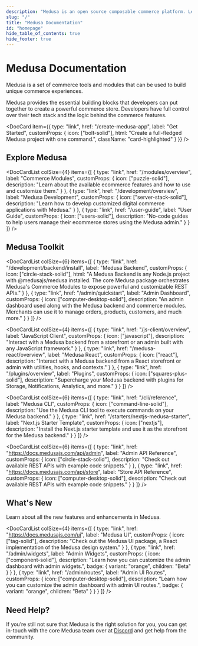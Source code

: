 ```yaml
---
description: "Medusa is an open source composable commerce platform. Learn about its features and how to use it."
slug: "/"
title: "Medusa Documentation"
id: "homepage"
hide_table_of_contents: true
hide_footer: true
---
```



# Medusa Documentation

Medusa is a set of commerce tools and modules that can be used to build unique commerce experiences.

Medusa provides the essential building blocks that developers can put together to create a powerful commerce store. Developers have full control over their tech stack and the logic behind the commerce features.

<DocCard
  item={{
    type: "link",
    href: "/create-medusa-app",
    label: "Get Started",
    customProps: {
      icon: ["bolt-solid"],
      html: "Create a full-fledged Medusa project with one command.",
      className: "card-highlighted"
    }
  }}
/>

## Explore Medusa

<DocCardList
  colSize={4}
  items={[
    {
      type: "link",
      href: "/modules/overview",
      label: "Commerce Modules",
      customProps: {
        icon: ["puzzle-solid"],
        description:
          "Learn about the available ecommerce features and how to use and customize them."
      }
    },
    {
      type: "link",
      href: "/development/overview",
      label: "Medusa Development",
      customProps: {
        icon: ["server-stack-solid"],
        description:
          "Learn how to develop customized digital commerce applications with Medusa."
      }
    },
    {
      type: "link",
      href: "/user-guide",
      label: "User Guide",
      customProps: {
        icon: ["users-solid"],
        description:
          "No-code guides to help users manage their ecommerce stores using the Medusa admin."
      }
    }
  ]}
/>

## Medusa Toolkit

<DocCardList
  colSize={6}
  items={[
    {
      type: "link",
      href: "/development/backend/install",
      label: "Medusa Backend",
      customProps: {
        icon: ["circle-stack-solid"],
        html: "A Medusa Backend is any Node.js project with @medusajs/medusa installed. The core Medusa package orchestrates Medusa's Commerce Modules to expose powerful and customizable REST APIs."
      }
    },
    {
      type: "link",
      href: "/admin/quickstart",
      label: "Admin Dashboard",
      customProps: {
        icon: ["computer-desktop-solid"],
        description:
          "An admin dashboard used along with the Medusa backend and commerce modules. Merchants can use it to manage orders, products, customers, and much more."
      }
    }
  ]}
/>

<DocCardList
  colSize={4}
  items={[
    {
      type: "link",
      href: "/js-client/overview",
      label: "JavaScript Client",
      customProps: {
        icon: ["javascript"],
        description:
          "Interact with a Medusa backend from a storefront or an admin built with any JavaScript framework."
      }
    },
    {
      type: "link",
      href: "/medusa-react/overview",
      label: "Medusa React",
      customProps: {
        icon: ["react"],
        description:
          "Interact with a Medusa backend from a React storefront or admin with utilities, hooks, and contexts."
      }
    },
    {
      type: "link",
      href: "/plugins/overview",
      label: "Plugins",
      customProps: {
        icon: ["squares-plus-solid"],
        description:
          "Supercharge your Medusa backend with plugins for Storage, Notifications, Analytics, and more."
      }
    }
  ]}
/>

<DocCardList
  colSize={6}
  items={[
    {
      type: "link",
      href: "/cli/reference",
      label: "Medusa CLI",
      customProps: {
        icon: ["command-line-solid"],
        description:
          "Use the Medusa CLI tool to execute commands on your Medusa backend."
      }
    },
    {
      type: "link",
      href: "/starters/nextjs-medusa-starter",
      label: "Next.js Starter Template",
      customProps: {
        icon: ["nextjs"],
        description:
          "Install the Next.js starter template and use it as the storefront for the Medusa backend."
      }
    }
  ]}
/>

<DocCardList
  colSize={6}
  items={[
    {
      type: "link",
      href: "https://docs.medusajs.com/api/admin",
      label: "Admin API Reference",
      customProps: {
        icon: ["circle-stack-solid"],
        description:
          "Check out available REST APIs with example code snippets."
      }
    },
    {
      type: "link",
      href: "https://docs.medusajs.com/api/store",
      label: "Store API Reference",
      customProps: {
        icon: ["computer-desktop-solid"],
        description:
          "Check out available REST APIs with example code snippets."
      }
    }
  ]}
/>

## What's New

Learn about all the new features and enhancements in Medusa.

<DocCardList
  colSize={4}
  items={[
    {
      type: "link",
      href: "https://docs.medusajs.com/ui",
      label: "Medusa UI",
      customProps: {
        icon: ["tag-solid"],
        description:
          "Check out the Medusa UI package, a React implementation of the Medusa design system."
      }
    },
    {
      type: "link",
      href: "/admin/widgets",
      label: "Admin Widgets",
      customProps: {
        icon: ["component-solid"],
        description:
          "Learn how you can customize the admin dashboard with admin widgets.",
        badge: { variant: "orange", children: "Beta" }
      }
    },
    {
      type: "link",
      href: "/admin/routes",
      label: "Admin UI Routes",
      customProps: {
        icon: ["computer-desktop-solid"],
        description:
          "Learn how you can customize the admin dashboard with admin UI routes.",
        badge: { variant: "orange", children: "Beta" }
      }
    }
  ]}
/>

## Need Help?

If you’re still not sure that Medusa is the right solution for you, you can get in-touch with the core Medusa team over at [Discord](https://discord.gg/medusajs) and get help from the community.